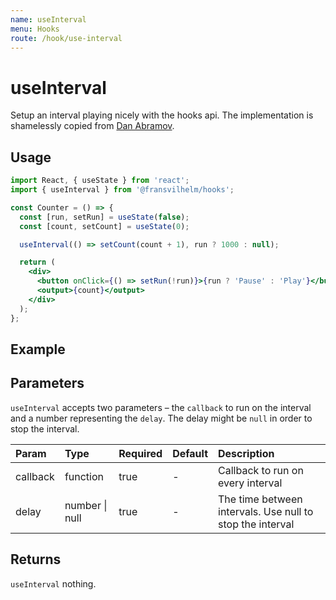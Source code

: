 ```yaml
---
name: useInterval
menu: Hooks
route: /hook/use-interval
---
```



# useInterval

Setup an interval playing nicely with the hooks api. The implementation is
shamelessly copied from
[Dan Abramov](https://overreacted.io/making-setinterval-declarative-with-react-hooks/).

## Usage

```jsx
import React, { useState } from 'react';
import { useInterval } from '@fransvilhelm/hooks';

const Counter = () => {
  const [run, setRun] = useState(false);
  const [count, setCount] = useState(0);

  useInterval(() => setCount(count + 1), run ? 1000 : null);

  return (
    <div>
      <button onClick={() => setRun(!run)}>{run ? 'Pause' : 'Play'}</button>
      <output>{count}</output>
    </div>
  );
};
```

## Example

<Playground>
  <UseIntervalExample />
</Playground>

## Parameters

`useInterval` accepts two parameters – the `callback` to run on the interval and
a number representing the `delay`. The delay might be `null` in order to stop
the interval.

| Param    | Type           | Required | Default | Description                                               |
| :------- | :------------- | :------- | :------ | :-------------------------------------------------------- |
| callback | function       | true     | -       | Callback to run on every interval                         |
| delay    | number \| null | true     | -       | The time between intervals. Use null to stop the interval |

## Returns

`useInterval` nothing.
